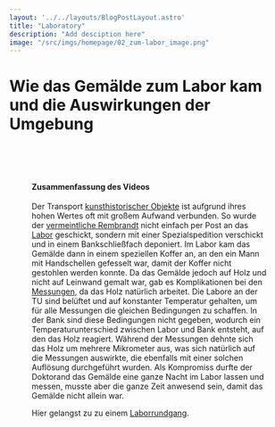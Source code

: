 ```yaml
---
layout: '../../layouts/BlogPostLayout.astro'
title: "Laboratory"
description: "Add desciption here"
image: "/src/imgs/homepage/02_zum-labor_image.png"
---
```




# Wie das Gemälde zum Labor kam und die Auswirkungen der Umgebung

<Figure url={zumlab.src} text="Foto des Transports von Rembrandts monumentalen Gemälde „Die Nachtwache“  über den Museumplein zum Stedelijk Museum, 1898. © Public Domain Citation (MLA) Anon. Rembrandt Tentoonstelling. N.p., 1898. Print. "/>

&nbsp;

<YouTube url="https://www.youtube-nocookie.com/embed/0UB4OTUTWWQ?si=EEDTU8qYPmTojB-1"/>

&nbsp;

#### Zusammenfassung des Videos
Der Transport <a href="/keywords/artefacts/">kunsthistorischer Objekte</a> ist aufgrund ihres hohen Wertes oft mit großem Aufwand verbunden. So wurde der <a href="/posts/the-reading-hermit">vermeintliche Rembrandt</a> nicht einfach per Post an das <a href="/keywords/xrf-lab">Labor</a> geschickt, sondern mit einer Spezialspedition verschickt und in einem Bankschließfach deponiert. Im Labor kam das Gemälde dann in einem speziellen Koffer an, an den ein Mann mit Handschellen gefesselt war, damit der Koffer nicht gestohlen werden konnte. Da das Gemälde jedoch auf Holz und nicht auf Leinwand gemalt war, gab es Komplikationen bei den <a href="/keywords/measurements-and-evaluation">Messungen</a>, da das Holz natürlich arbeitet. Die Labore an der TU sind belüftet und auf konstanter Temperatur gehalten, um für alle Messungen die gleichen Bedingungen zu schaffen. In der Bank sind diese Bedingungen nicht gegeben, wodurch ein Temperaturunterschied zwischen Labor und Bank entsteht, auf den das Holz reagiert. Während der Messungen dehnte sich das Holz um mehrere Mikrometer aus, was sich natürlich auf die Messungen auswirkte, die ebenfalls mit einer solchen Auflösung durchgeführt wurden. Als Kompromiss durfte der Doktorand das Gemälde eine ganze Nacht im Labor lassen und messen, musste aber die ganze Zeit anwesend sein, damit das Gemälde nicht allein war.

Hier gelangst zu zu einem <a href="/keywords/xrf-lab">Laborrundgang</a>.
